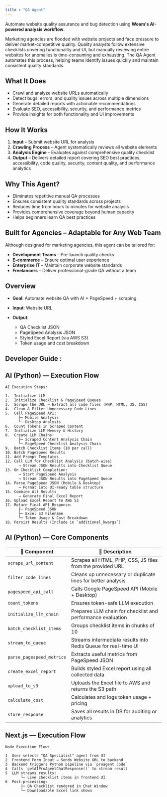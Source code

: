 ```yaml
---
title : "QA Agent"
---
```

Automate website quality assurance and bug detection using **Weam's AI-powered analysis workflow**.

Marketing agencies are flooded with website projects and face pressure to deliver market-competitive quality. Quality analysts follow extensive checklists covering functionality and UI, but manually reviewing entire websites for anomalies is time-consuming and exhausting. The QA Agent automates this process, helping teams identify issues quickly and maintain consistent quality standards.

## What It Does

- Crawl and analyze website URLs automatically  
- Detect bugs, errors, and quality issues across multiple dimensions  
- Generate detailed reports with actionable recommendations  
- Evaluate SEO, accessibility, security, and performance metrics  
- Provide insights for both functionality and UI improvements  

## How It Works

1. **Input** – Submit website URL for analysis  
2. **Crawling Process** – Agent systematically reviews all website elements  
3. **Analysis Engine** – Evaluates against comprehensive quality checklist  
4. **Output** – Delivers detailed report covering SEO best practices, accessibility, code quality, security, content quality, and performance analytics  

## Why This Agent?

- Eliminates repetitive manual QA processes  
- Ensures consistent quality standards across projects  
- Reduces time from hours to minutes for website analysis  
- Provides comprehensive coverage beyond human capacity  
- Helps beginners learn QA best practices  

## Built for Agencies – Adaptable for Any Web Team

Although designed for marketing agencies, this agent can be tailored for:

- **Development Teams** – Pre-launch quality checks  
- **E-commerce** – Ensure optimal user experience  
- **Enterprise IT** – Maintain corporate website standards  
- **Freelancers** – Deliver professional-grade QA without a team  


## Overview

* **Goal**: Automate website QA with AI + PageSpeed + scraping.
* **Input**: Website URL
* **Output**:

  * QA Checklist JSON
  * PageSpeed Analysis JSON
  * Styled Excel Report (via AWS S3)
  * Token usage and cost breakdown

## Developer Guide : 

## AI (Python) — Execution Flow

```text
AI Execution Steps:

1.  Initialize LLM
2.  Initialize Checklist & PageSpeed Queues
3.  Scrape the URL → Extract all code files (PHP, HTML, JS, CSS)
4.  Clean & Filter Unnecessary Code Lines
5.  Call PageSpeed API:
      ├─ Mobile Analysis
      └─ Desktop Analysis
6.  Count Tokens in Scraped Content
7.  Initialize LLM Memory & History
8.  Create LLM Chains:
      ├─ Scraped Content Analysis Chain
      └─ PageSpeed Checklist Analysis Chain
9.  Batch Checklist Items (10 per call)
10. Batch PageSpeed Results
11. Add Prompt Templates
12. Call LLM for Checklist Analysis (batch-wise)
      → Stream JSON Results into Checklist Queue
13. On Checklist Completion:
      → Start PageSpeed Analysis
      → Stream JSON Results into PageSpeed Queue
14. Parse PageSpeed JSON (Mobile & Desktop)
      → Format into UI-ready table structure
15. Combine All Results
      → Generate Final Excel Report
16. Upload Excel Report to AWS S3
17. Return Final API Response:
      ├─ PageSpeed JSON  
      ├─ Excel S3 Filename  
      └─ Token Usage & Cost Breakdown
18. Persist Results (Include in `additional_kwargs`)
```

## AI (Python) — Core Components

| 🔧 Component              | 💬 Description                                                 |
| ------------------------- | -------------------------------------------------------------- |
| `scrape_url_content`      | Scrapes all HTML, PHP, CSS, JS files from the provided URL     |
| `filter_code_lines`       | Cleans up unnecessary or duplicate lines for better analysis   |
| `pagespeed_api_call`      | Calls Google PageSpeed API (Mobile + Desktop)                  |
| `count_tokens`            | Ensures token-safe LLM execution                               |
| `initialize_llm_chain`    | Prepares LLM chain for checklist and performance evaluation    |
| `batch_checklist_items`   | Groups checklist items in chunks of 10                         |
| `stream_to_queue`         | Streams intermediate results into Redis Queue for real-time UI |
| `parse_pagespeed_metrics` | Extracts useful metrics from PageSpeed JSON                    |
| `create_excel_report`     | Builds styled Excel report using all collected data            |
| `upload_to_s3`            | Uploads the Excel file to AWS and returns the S3 path          |
| `calculate_cost`          | Calculates and logs token usage + pricing                      |
| `store_response`          | Saves all results in DB for auditing or analytics              |


## Next.js — Execution Flow

```text
Node Execution Flow:

1  User selects "QA Specialist" agent from UI
2  Frontend Form Input → Sends Website URL to backend
3  Backend triggers Python pipeline via `proagent code`
4  Calls `getAIProAgentChatResponse()` to stream result
5  LLM streams results:
       └─ Live checklist items in frontend UI
6  Post-processing:
       ├─ QA Checklist rendered in Chat Window
       └─ Downloadable Excel link shown